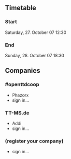 ==Timetable==
===Start===
Saturday, 27. October 07 12:30 
===End===
Sunday, 28. October 07 18:30

==Companies==
===#openttdcoop===
* Phazorx
* sign in...
===TT-MS.de===
* Addi
* sign in...
===(register your company)===
* sign in...